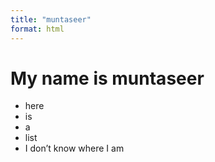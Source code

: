 ```yaml
---
title: "muntaseer"
format: html
---
```


# My name is muntaseer

- here 
- is 
- a
- list
- I don't know where I am